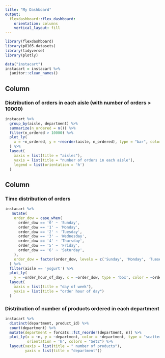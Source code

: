 ```yaml
---
title: "My Dashboard"
output: 
  flexdashboard::flex_dashboard:
    orientation: columns
    vertical_layout: fill
---
```


```r
library(flexdashboard)
library(p8105.datasets)
library(tidyverse)
library(plotly)
```

```r
data("instacart")
instacart = instacart %>% 
  janitor::clean_names()
```

Column {data-width=650}
-----------------------------------------------------------------------

### Distribution of orders in each aisle (with number of orders > 10000)

```r
instacart %>% 
  group_by(aisle, department) %>% 
  summarize(n_ordered = n()) %>% 
  filter(n_ordered > 10000) %>% 
  plot_ly(
    x = ~n_ordered, y = ~reorder(aisle, n_ordered), type = "bar", color = ~department
  ) %>% 
  layout(
    xaxis = list(title = "aisles"),
    yaxis = list(title = "number of orders in each aisle"),
    legend = list(orientation = 'h')
  )
```

Column {data-width=350}
-----------------------------------------------------------------------

### Time distribution of orders

```r
instacart %>% 
   mutate(
    order_dow = case_when(
      order_dow == '0' ~ 'Sunday',
      order_dow == '1' ~ 'Monday',
      order_dow == '2' ~ 'Tuesday',
      order_dow == '3' ~ 'Wednesday',
      order_dow == '4' ~ 'Thursday',
      order_dow == '5' ~ 'Friday',
      order_dow == '6' ~ 'Saturday',
    ),
    order_dow = factor(order_dow, levels = c('Sunday', 'Monday', 'Tuesday', 'Wednesday', 'Thursday', 'Friday', 'Saturday'))
  ) %>% 
  filter(aisle == 'yogurt') %>% 
  plot_ly(
    y = ~order_hour_of_day, x = ~order_dow, type = 'box', color = ~order_dow) %>%
  layout(
    xaxis = list(title = "day of week"),
    yaxis = list(title = "order hour of day")
  )
```

### Distribution of number of products ordered in each department

```r
instacart %>%
  distinct(department, product_id) %>% 
  count(department) %>% 
  mutate(department = forcats::fct_reorder(department, n)) %>% 
  plot_ly(x = ~n, y = ~department, color = ~department, type = "scatter", 
          orientation = 'h', colors = "Set2") %>% 
  layout(xaxis = list(title = " number of products"),
         yaxis = list(title = "department"))
```

